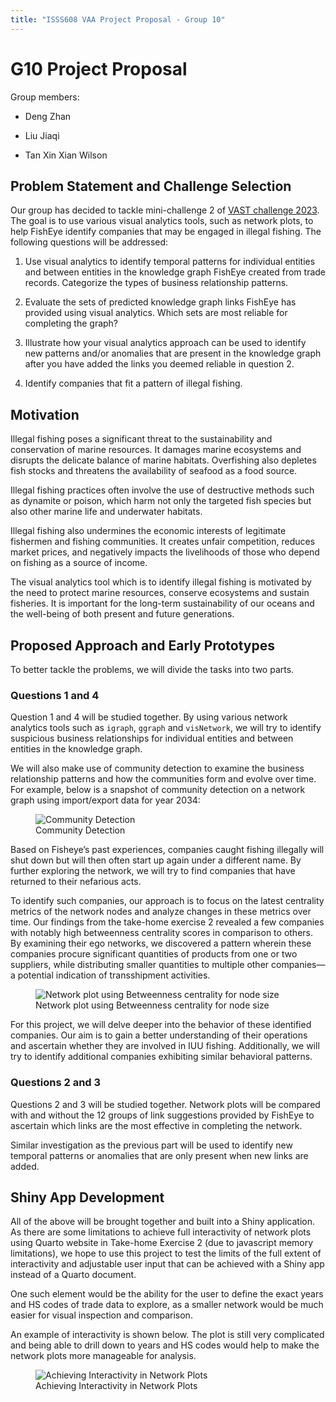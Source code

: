 ```yaml
---
title: "ISSS608 VAA Project Proposal - Group 10"
---
```


# G10 Project Proposal

Group members:

-   Deng Zhan

-   Liu Jiaqi

-   Tan Xin Xian Wilson

## Problem Statement and Challenge Selection

Our group has decided to tackle mini-challenge 2 of [VAST challenge 2023](https://vast-challenge.github.io/2023/MC2.html). The goal is to use various visual analytics tools, such as network plots, to help FishEye identify companies that may be engaged in illegal fishing. The following questions will be addressed:

1.  Use visual analytics to identify temporal patterns for individual entities and between entities in the knowledge graph FishEye created from trade records. Categorize the types of business relationship patterns.

2.  Evaluate the sets of predicted knowledge graph links FishEye has provided using visual analytics. Which sets are most reliable for completing the graph?

3.  Illustrate how your visual analytics approach can be used to identify new patterns and/or anomalies that are present in the knowledge graph after you have added the links you deemed reliable in question 2.

4.  Identify companies that fit a pattern of illegal fishing.

## Motivation

Illegal fishing poses a significant threat to the sustainability and conservation of marine resources. It damages marine ecosystems and disrupts the delicate balance of marine habitats. Overfishing also depletes fish stocks and threatens the availability of seafood as a food source.

Illegal fishing practices often involve the use of destructive methods such as dynamite or poison, which harm not only the targeted fish species but also other marine life and underwater habitats.

Illegal fishing also undermines the economic interests of legitimate fishermen and fishing communities. It creates unfair competition, reduces market prices, and negatively impacts the livelihoods of those who depend on fishing as a source of income.

The visual analytics tool which is to identify illegal fishing is motivated by the need to protect marine resources, conserve ecosystems and sustain fisheries. It is important for the long-term sustainability of our oceans and the well-being of both present and future generations.

## Proposed Approach and Early Prototypes

To better tackle the problems, we will divide the tasks into two parts.

### Questions 1 and 4

Question 1 and 4 will be studied together. By using various network analytics tools such as `igraph`, `ggraph` and `visNetwork`, we will try to identify suspicious business relationships for individual entities and between entities in the knowledge graph.

We will also make use of community detection to examine the business relationship patterns and how the communities form and evolve over time. For example, below is a snapshot of community detection on a network graph using import/export data for year 2034:

![Community Detection](images/cd.png)

Based on Fisheye's past experiences, companies caught fishing illegally will shut down but will then often start up again under a different name. By further exploring the network, we will try to find companies that have returned to their nefarious acts.

To identify such companies, our approach is to focus on the latest centrality metrics of the network nodes and analyze changes in these metrics over time. Our findings from the take-home exercise 2 revealed a few companies with notably high betweenness centrality scores in comparison to others. By examining their ego networks, we discovered a pattern wherein these companies procure significant quantities of products from one or two suppliers, while distributing smaller quantities to multiple other companies---a potential indication of transshipment activities.

![Network plot using Betweenness centrality for node size](images/en.png)

For this project, we will delve deeper into the behavior of these identified companies. Our aim is to gain a better understanding of their operations and ascertain whether they are involved in IUU fishing. Additionally, we will try to identify additional companies exhibiting similar behavioral patterns.

### Questions 2 and 3

Questions 2 and 3 will be studied together. Network plots will be compared with and without the 12 groups of link suggestions provided by FishEye to ascertain which links are the most effective in completing the network.

Similar investigation as the previous part will be used to identify new temporal patterns or anomalies that are only present when new links are added.

## Shiny App Development

All of the above will be brought together and built into a Shiny application. As there are some limitations to achieve full interactivity of network plots using Quarto website in Take-home Exercise 2 (due to javascript memory limitations), we hope to use this project to test the limits of the full extent of interactivity and adjustable user input that can be achieved with a Shiny app instead of a Quarto document.

One such element would be the ability for the user to define the exact years and HS codes of trade data to explore, as a smaller network would be much easier for visual inspection and comparison.

An example of interactivity is shown below. The plot is still very complicated and being able to drill down to years and HS codes would help to make the network plots more manageable for analysis.

![Achieving Interactivity in Network Plots](images/interactivity.png)